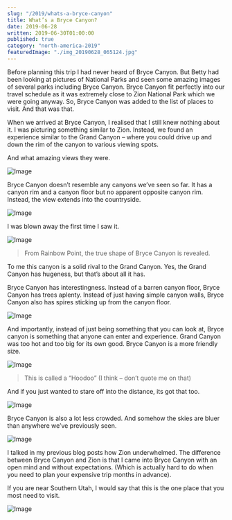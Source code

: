 ```yaml
---
slug: "/2019/whats-a-bryce-canyon"
title: What’s a Bryce Canyon?
date: 2019-06-28
written: 2019-06-30T01:00:00
published: true
category: "north-america-2019"
featuredImage: "./img_20190628_065124.jpg"
---
```


Before planning this trip I had never heard of Bryce Canyon. But Betty had been looking at pictures of National Parks and seen some amazing images of several parks including Bryce Canyon. Bryce Canyon fit perfectly into our travel schedule as it was extremely close to Zion National Park which we were going anyway. So, Bryce Canyon was added to the list of places to visit. And that was that.

When we arrived at Bryce Canyon, I realised that I still knew nothing about it. I was picturing something similar to Zion. Instead, we found an experience similar to the Grand Canyon – where you could drive up and down the rim of the canyon to various viewing spots.

And what amazing views they were.

![Image](./img_20190628_044136.jpg)

Bryce Canyon doesn’t resemble any canyons we’ve seen so far. It has a canyon rim and a canyon floor but no apparent opposite canyon rim. Instead, the view extends into the countryside.

![Image](./img_20190629_033350.jpg)

I was blown away the first time I saw it.

![Image](./img_20190629_030413.jpg)

> From Rainbow Point, the true shape of Bryce Canyon is revealed.

To me this canyon is a solid rival to the Grand Canyon. Yes, the Grand Canyon has hugeness, but that’s about all it has.

Bryce Canyon has interestingness. Instead of a barren canyon floor, Bryce Canyon has trees aplenty. Instead of just having simple canyon walls, Bryce Canyon also has spires sticking up from the canyon floor.

![Image](./img_20190628_065124.jpg)

And importantly, instead of just being something that you can look at, Bryce canyon is something that anyone can enter and experience. Grand Canyon was too hot and too big for its own good. Bryce Canyon is a more friendly size.

![Image](./img_20190628_064236.jpg)

> This is called a “Hoodoo” (I think – don’t quote me on that)

And if you just wanted to stare off into the distance, its got that too.

![Image](./img_20190628_045101-1.jpg)

Bryce Canyon is also a lot less crowded. And somehow the skies are bluer than anywhere we’ve previously seen.

![Image](./img_20190628_062341.jpg)

I talked in my previous blog posts how Zion underwhelmed. The difference between Bryce Canyon and Zion is that I came into Bryce Canyon with an open mind and without expectations. (Which is actually hard to do when you need to plan your expensive trip months in advance).

If you are near Southern Utah, I would say that this is the one place that you most need to visit.

![Image](./img_20190628_043952.jpg)